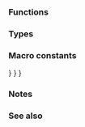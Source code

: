 {{title|Common mathematical functions}}
{{cpp/numeric/math/navbar}}

===Functions===
{{dsc begin}}
{{dsc header|cstdlib}}
{{dsc inc|cpp/numeric/math/dsc abs}}
{{dsc inc|cpp/numeric/math/dsc div}}

{{dsc header|cinttypes}}
{{dsc inc|cpp/numeric/math/dsc imaxabs}}
{{dsc inc|cpp/numeric/math/dsc imaxdiv}}

{{dsc header|cmath}}
{{dsc h2|Basic operations}}
{{dsc inc|cpp/numeric/math/dsc fabs}}
{{dsc inc|cpp/numeric/math/dsc fmod}}
{{dsc inc|cpp/numeric/math/dsc remainder}}
{{dsc inc|cpp/numeric/math/dsc remquo}}
{{dsc inc|cpp/numeric/math/dsc fma}}
{{dsc inc|cpp/numeric/math/dsc fmax}}
{{dsc inc|cpp/numeric/math/dsc fmin}}
{{dsc inc|cpp/numeric/math/dsc fdim}}
{{dsc inc|cpp/numeric/math/dsc fnan}}

{{dsc h2|Exponential functions}}
{{dsc inc|cpp/numeric/math/dsc exp}}
{{dsc inc|cpp/numeric/math/dsc exp2}}
{{dsc inc|cpp/numeric/math/dsc expm1}}
{{dsc inc|cpp/numeric/math/dsc log}}
{{dsc inc|cpp/numeric/math/dsc log10}}
{{dsc inc|cpp/numeric/math/dsc log2}}
{{dsc inc|cpp/numeric/math/dsc log1p}}

{{dsc h2|Power functions}}
{{dsc inc|cpp/numeric/math/dsc pow}}
{{dsc inc|cpp/numeric/math/dsc sqrt}}
{{dsc inc|cpp/numeric/math/dsc cbrt}}
{{dsc inc|cpp/numeric/math/dsc hypot}}

{{dsc h2|Trigonometric functions}}
{{dsc inc|cpp/numeric/math/dsc sin}}
{{dsc inc|cpp/numeric/math/dsc cos}}
{{dsc inc|cpp/numeric/math/dsc tan}}
{{dsc inc|cpp/numeric/math/dsc asin}}
{{dsc inc|cpp/numeric/math/dsc acos}}
{{dsc inc|cpp/numeric/math/dsc atan}}
{{dsc inc|cpp/numeric/math/dsc atan2}}

{{dsc h2|Hyperbolic functions}}
{{dsc inc|cpp/numeric/math/dsc sinh}}
{{dsc inc|cpp/numeric/math/dsc cosh}}
{{dsc inc|cpp/numeric/math/dsc tanh}}
{{dsc inc|cpp/numeric/math/dsc asinh}}
{{dsc inc|cpp/numeric/math/dsc acosh}}
{{dsc inc|cpp/numeric/math/dsc atanh}}

{{dsc h2|Error and gamma functions}}
{{dsc inc|cpp/numeric/math/dsc erf}}
{{dsc inc|cpp/numeric/math/dsc erfc}}
{{dsc inc|cpp/numeric/math/dsc tgamma}}
{{dsc inc|cpp/numeric/math/dsc lgamma}}

{{dsc h2|Nearest integer floating point operations}}
{{dsc inc|cpp/numeric/math/dsc ceil}}
{{dsc inc|cpp/numeric/math/dsc floor}}
{{dsc inc|cpp/numeric/math/dsc trunc}}
{{dsc inc|cpp/numeric/math/dsc round}}
{{dsc inc|cpp/numeric/math/dsc nearbyint}}
{{dsc inc|cpp/numeric/math/dsc rint}}

{{dsc h2|Floating point manipulation functions}}
{{dsc inc|cpp/numeric/math/dsc frexp}}
{{dsc inc|cpp/numeric/math/dsc ldexp}}
{{dsc inc|cpp/numeric/math/dsc modf}}
{{dsc inc|cpp/numeric/math/dsc scalbn}}
{{dsc inc|cpp/numeric/math/dsc ilogb}}
{{dsc inc|cpp/numeric/math/dsc logb}}
{{dsc inc|cpp/numeric/math/dsc nextafter}}
{{dsc inc|cpp/numeric/math/dsc copysign}}

{{dsc h2|Classification and comparison}}
{{dsc inc|cpp/numeric/math/dsc fpclassify}}
{{dsc inc|cpp/numeric/math/dsc isfinite}}
{{dsc inc|cpp/numeric/math/dsc isinf}}
{{dsc inc|cpp/numeric/math/dsc isnan}}
{{dsc inc|cpp/numeric/math/dsc isnormal}}
{{dsc inc|cpp/numeric/math/dsc signbit}}

{{dsc inc|cpp/numeric/math/dsc isgreater}}
{{dsc inc|cpp/numeric/math/dsc isgreaterequal}}
{{dsc inc|cpp/numeric/math/dsc isless}}
{{dsc inc|cpp/numeric/math/dsc islessequal}}
{{dsc inc|cpp/numeric/math/dsc islessgreater}}
{{dsc inc|cpp/numeric/math/dsc isunordered}}
{{dsc end}}

===Types===
{{dsc begin}}
{{dsc header|cstdlib}}
{{dsc inc|cpp/numeric/math/dsc div_t}}
{{dsc inc|cpp/numeric/math/dsc ldiv_t}}
{{dsc inc|cpp/numeric/math/dsc lldiv_t}}
{{dsc header|cinttypes}}
{{dsc inc|cpp/numeric/math/dsc imaxdiv_t}}
{{dsc header|cmath}}
{{dsc inc|cpp/numeric/math/dsc float_t}}
{{dsc inc|cpp/numeric/math/dsc double_t}}
{{dsc end}}

===Macro constants===
{{dsc begin}}
{{dsc header|cmath}}
{{dsc inc|cpp/numeric/math/dsc HUGE_VAL}}}
{{dsc inc|cpp/numeric/math/dsc INFINITY}}}
{{dsc inc|cpp/numeric/math/dsc NAN}}}
{{dsc inc|cpp/numeric/math/dsc math_errhandling}}
{{dsc h2|Classification}}
{{dsc inc|cpp/numeric/math/dsc FP_categories}}
{{dsc end}}

===Notes===
{{ftm begin|std=yea|comment=yes}}
{{ftm|__cpp_lib_constexpr_cmath|rowspan="2"|std=C++23|value=202202L|Constexpr for FP environment agnostic mathematical functions in {{header|cmath}} and {{header|cstdlib}}}}
{{ftm|-|std=C++26|value=202306L|Constexpr for most mathematical functions in {{header|cmath}}}}
{{ftm end}}

===See also===
{{dsc begin}}
{{dsc|[[cpp/numeric/special_functions|'''Mathematical special functions''']]}}
{{dsc see c|c/numeric/math|Common mathematical functions|nomono=true}}
{{dsc end}}

{{langlinks|cs|de|es|fr|it|ja|pl|pt|ru|tr|zh}}